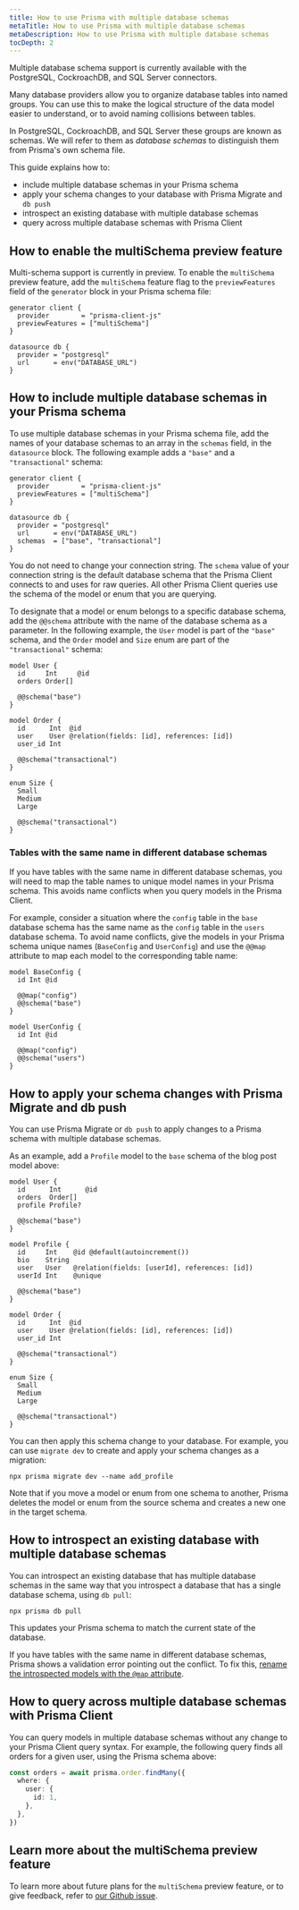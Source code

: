 ```yaml
---
title: How to use Prisma with multiple database schemas
metaTitle: How to use Prisma with multiple database schemas
metaDescription: How to use Prisma with multiple database schemas
tocDepth: 2
---
```


<TopBlock>

<Admonition type="warning">

Multiple database schema support is currently available with the PostgreSQL, CockroachDB, and SQL Server connectors.

</Admonition>

Many database providers allow you to organize database tables into named groups. You can use this to make the logical structure of the data model easier to understand, or to avoid naming collisions between tables.

In PostgreSQL, CockroachDB, and SQL Server these groups are known as schemas. We will refer to them as _database schemas_ to distinguish them from Prisma's own schema file.

This guide explains how to:

- include multiple database schemas in your Prisma schema
- apply your schema changes to your database with Prisma Migrate and `db push`
- introspect an existing database with multiple database schemas
- query across multiple database schemas with Prisma Client

</TopBlock>

## How to enable the <inlinecode>multiSchema</inlinecode> preview feature

Multi-schema support is currently in preview. To enable the `multiSchema` preview feature, add the `multiSchema` feature flag to the `previewFeatures` field of the `generator` block in your Prisma schema file:

```prisma file=schema.prisma highlight=3;add
generator client {
  provider        = "prisma-client-js"
  previewFeatures = ["multiSchema"]
}

datasource db {
  provider = "postgresql"
  url      = env("DATABASE_URL")
}
```

## How to include multiple database schemas in your Prisma schema

To use multiple database schemas in your Prisma schema file, add the names of your database schemas to an array in the `schemas` field, in the `datasource` block. The following example adds a `"base"` and a `"transactional"` schema:

```prisma file=schema.prisma highlight=9;add
generator client {
  provider        = "prisma-client-js"
  previewFeatures = ["multiSchema"]
}

datasource db {
  provider = "postgresql"
  url      = env("DATABASE_URL")
  schemas  = ["base", "transactional"]
}
```

You do not need to change your connection string. The `schema` value of your connection string is the default database schema that the Prisma Client connects to and uses for raw queries. All other Prisma Client queries use the schema of the model or enum that you are querying.

To designate that a model or enum belongs to a specific database schema, add the `@@schema` attribute with the name of the database schema as a parameter. In the following example, the `User` model is part of the `"base"` schema, and the `Order` model and `Size` enum are part of the `"transactional"` schema:

```prisma file=schema.prisma highlight=5,13;add
model User {
  id     Int     @id
  orders Order[]

  @@schema("base")
}

model Order {
  id      Int  @id
  user    User @relation(fields: [id], references: [id])
  user_id Int

  @@schema("transactional")
}

enum Size {
  Small
  Medium
  Large

  @@schema("transactional")
}
```

### Tables with the same name in different database schemas

If you have tables with the same name in different database schemas, you will need to map the table names to unique model names in your Prisma schema. This avoids name conflicts when you query models in the Prisma Client.

For example, consider a situation where the `config` table in the `base` database schema has the same name as the `config` table in the `users` database schema. To avoid name conflicts, give the models in your Prisma schema unique names (`BaseConfig` and `UserConfig`) and use the `@@map` attribute to map each model to the corresponding table name:

```prisma file=schema.prisma
model BaseConfig {
  id Int @id

  @@map("config")
  @@schema("base")
}

model UserConfig {
  id Int @id

  @@map("config")
  @@schema("users")
}
```

## How to apply your schema changes with Prisma Migrate and <inlineCode>db push</inlineCode>

You can use Prisma Migrate or `db push` to apply changes to a Prisma schema with multiple database schemas.

As an example, add a `Profile` model to the `base` schema of the blog post model above:

```prisma file=schema.prisma highlight=4,9-16;add
model User {
  id      Int      @id
  orders  Order[]
  profile Profile?

  @@schema("base")
}

model Profile {
  id     Int    @id @default(autoincrement())
  bio    String
  user   User   @relation(fields: [userId], references: [id])
  userId Int    @unique

  @@schema("base")
}

model Order {
  id      Int  @id
  user    User @relation(fields: [id], references: [id])
  user_id Int

  @@schema("transactional")
}

enum Size {
  Small
  Medium
  Large

  @@schema("transactional")
}
```

You can then apply this schema change to your database. For example, you can use `migrate dev` to create and apply your schema changes as a migration:

```terminal
npx prisma migrate dev --name add_profile
```

Note that if you move a model or enum from one schema to another, Prisma deletes the model or enum from the source schema and creates a new one in the target schema.

## How to introspect an existing database with multiple database schemas

You can introspect an existing database that has multiple database schemas in the same way that you introspect a database that has a single database schema, using `db pull`:

```terminal
npx prisma db pull
```

This updates your Prisma schema to match the current state of the database.

If you have tables with the same name in different database schemas, Prisma shows a validation error pointing out the conflict. To fix this, [rename the introspected models with the `@map` attribute](#tables-with-the-same-name-in-different-database-schemas).

## How to query across multiple database schemas with Prisma Client

You can query models in multiple database schemas without any change to your Prisma Client query syntax. For example, the following query finds all orders for a given user, using the Prisma schema above:

```ts
const orders = await prisma.order.findMany({
  where: {
    user: {
      id: 1,
    },
  },
})
```

## Learn more about the <inlinecode>multiSchema</inlinecode> preview feature

To learn more about future plans for the `multiSchema` preview feature, or to give feedback, refer to [our Github issue](https://github.com/prisma/prisma/issues/1122).
